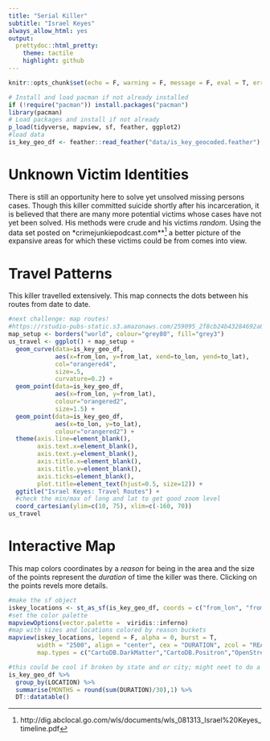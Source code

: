 ```yaml
---
title: "Serial Killer"
subtitle: "Israel Keyes"
always_allow_html: yes
output:
  prettydoc::html_pretty:
    theme: tactile
    highlight: github
---
```



```r
knitr::opts_chunk$set(echo = F, warning = F, message = F, eval = T, error = F, cache = T)
```

```r
# Install and load pacman if not already installed
if (!require("pacman")) install.packages("pacman")
library(pacman)
# Load packages and install if not already 
p_load(tidyverse, mapview, sf, feather, ggplot2)
#load data
is_key_geo_df <- feather::read_feather("data/is_key_geocoded.feather")
```

# Unknown Victim Identities

There is still an opportunity here to solve yet unsolved missing persons cases.  Though this killer committed suicide shortly after his incarceration, it is believed that there are many more potential victims whose cases have not yet been solved.  His methods were crude and his victims *random*.  Using the data set posted on *crimejunkiepodcast.com**^[http://dig.abclocal.go.com/wls/documents/wls_081313_Israel%20Keyes_timeline.pdf] a better picture of the expansive areas for which these victims could be from comes into view.

# Travel Patterns

This killer travelled extensively.  This map connects the dots between his routes from date to date.

```r
#next challenge: map routes!
#https://rstudio-pubs-static.s3.amazonaws.com/259095_2f8cb24b43284692a8af916bd447931d.html
map_setup <- borders("world", colour="grey80", fill="grey3")
us_travel <- ggplot() + map_setup +
  geom_curve(data=is_key_geo_df,
             aes(x=from_lon, y=from_lat, xend=to_lon, yend=to_lat),
             col="orangered4",
             size=.5,
             curvature=0.2) +
  geom_point(data=is_key_geo_df,
             aes(x=from_lon, y=from_lat), 
             colour="orangered2",
             size=1.5) +
  geom_point(data=is_key_geo_df,
             aes(x=to_lon, y=to_lat), 
             colour="orangered2") +
  theme(axis.line=element_blank(),
        axis.text.x=element_blank(),
        axis.text.y=element_blank(),
        axis.title.x=element_blank(),
        axis.title.y=element_blank(),
        axis.ticks=element_blank(),
        plot.title=element_text(hjust=0.5, size=12)) +
  ggtitle("Israel Keyes: Travel Routes") +
  #check the min/max of long and lat to get good zoom level
  coord_cartesian(ylim=c(10, 75), xlim=c(-160, 70))
us_travel

```


# Interactive Map

This map colors coordinates by a *reason* for being in the area and the size of the points represent the *duration* of time the killer was there.  Clicking on the points revels more details.

```r

#make the sf object
iskey_locations <- st_as_sf(is_key_geo_df, coords = c("from_lon", "from_lat"), crs = 4326)
#set the color palette
mapviewOptions(vector.palette =  viridis::inferno)
#map with sizes and locations colored by reason buckets
mapview(iskey_locations, legend = F, alpha = 0, burst = T, 
        width = "2500", align = "center", cex = "DURATION", zcol = "REASON", 
        map.types = c("CartoDB.DarkMatter","CartoDB.Positron","OpenStreetMap","Esri.WorldImagery","OpenTopoMap"))

```


```r
#this could be cool if broken by state and or city; might neet to do a lieelt cleaning to make that happen
is_key_geo_df %>%
  group_by(LOCATION) %>% 
  summarise(MONTHS = round(sum(DURATION)/30),1) %>%
  DT::datatable()

```

